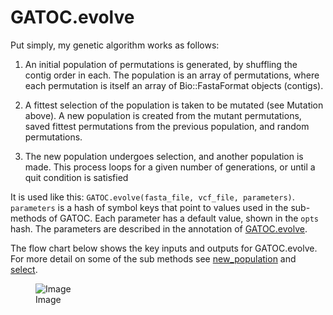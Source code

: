 GATOC.evolve
========================================================

Put simply, my genetic algorithm works as follows:

1. An initial population of permutations is generated, by shuffling the contig order in each. The population is an array of permutations, where each permutation is itself an array of Bio::FastaFormat objects (contigs). 

2. A fittest selection of the population is taken to be mutated (see Mutation above). A new population is created from the mutant permutations, saved fittest permutations from the previous population, and random permutations.

3. The new population undergoes selection, and another population is made. This process loops for a given number of generations, or until a quit condition is satisfied

It is used like this: ``GATOC.evolve(fasta_file, vcf_file, parameters)``. ``parameters`` is a hash of symbol keys that point to values used in the sub-methods of GATOC. Each parameter has a default value, shown in the ``opts`` hash. The parameters are described in the annotation of [GATOC.evolve](https://github.com/edwardchalstrey1/fragmented_genome_with_snps/blob/master/lib/GATOC.rb).

The flow chart below shows the key inputs and outputs for GATOC.evolve. For more detail on some of the sub methods see [new_population](https://github.com/edwardchalstrey1/fragmented_genome_with_snps/blob/master/Documentation/new_population/new_population.md) and [select](https://github.com/edwardchalstrey1/fragmented_genome_with_snps/blob/master/Documentation/select/select.md).

![Image](https://github.com/edwardchalstrey1/fragmented_genome_with_snps/blob/master/algorithm_flowcharts/evolve.png?raw=true)